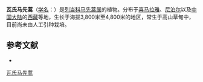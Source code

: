 {{Speciesbox
| name = 瓦氏马先蒿
| status = 
| status_system = 
| image =
| genus = Pedicularis
| species = wallichii
| authority = Bge.
}}

'''瓦氏马先蒿'''（[[学名|学名]]：{{lang|la|''Pedicularis wallichii''}}）是[[列当科|列当科]][[马先蒿属|马先蒿属]]的植物。分布于[[喜马拉雅|喜马拉雅]]、[[尼泊尔|尼泊尔]]以及[[中国大陆|中国大陆]]的[[西藏|西藏]]等地，生长于海拔3,800米至4,800米的地区，常生于高山草甸中，目前尚未由人工引种栽培。

== 参考文献 ==
<div class="references-small">
* {{cite web| url =http://www.bioinfo.cn/db05/KmzwSpecies.php?action=view&id=21390| title =瓦氏马先蒿| work =《中国高等植物数据库全库》| publisher =中国科学院微生物研究所| author =昆明植物研究所| accessdate =2009-02-25| deadurl =yes| archiveurl =https://web.archive.org/web/20160305024629/http://www.bioinfo.cn/db05/KmzwSpecies.php?action=view&id=21390| archivedate =2016-03-05}}
</div>
{{Taxonbar|from=Q15231162}}

[[Category:马先蒿属|瓦氏马先蒿]]


{{植物小作品}}